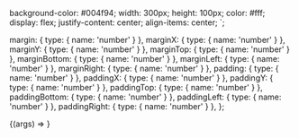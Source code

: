 
<Meta title="Primitives/Box" component={Box} />

  background-color: #004f94;
  width: 300px;
  height: 100px;
  color: #fff;
  display: flex;
  justify-content: center;
  align-items: center;
`;

  margin: { type: { name: 'number' } },
  marginX: { type: { name: 'number' } },
  marginY: { type: { name: 'number' } },
  marginTop: { type: { name: 'number' } },
  marginBottom: { type: { name: 'number' } },
  marginLeft: { type: { name: 'number' } },
  marginRight: { type: { name: 'number' } },
  padding: { type: { name: 'number' } },
  paddingX: { type: { name: 'number' } },
  paddingY: { type: { name: 'number' } },
  paddingTop: { type: { name: 'number' } },
  paddingBottom: { type: { name: 'number' } },
  paddingLeft: { type: { name: 'number' } },
  paddingRight: { type: { name: 'number' } },
};

<Canvas>
  <Story name="Default" args={{ children: 'A Box' }} argTypes={argTypes}>
    {(args) => <StyledBox {...args} />}
  </Story>
</Canvas>

<ArgsTable story="Default" />
